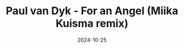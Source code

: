 ---
title: "Paul van Dyk - For an Angel (Miika Kuisma remix)"
description: "VANDIT Records"
date: "2024-10-25"
url: "https://www.beatport.com/track/for-an-angel/19616042"
image: "https://geo-media.beatport.com/image_size/1400x1400/feb6962a-deb8-4f12-96b0-efad5d9db483.jpg"
published: true
--- 